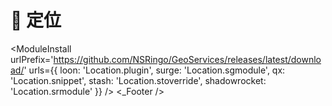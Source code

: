 
# 📍 定位
<ModuleInstall
  urlPrefix='https://github.com/NSRingo/GeoServices/releases/latest/download/'
  urls={{
    loon: 'Location.plugin',
    surge: 'Location.sgmodule',
    qx: 'Location.snippet',
    stash: 'Location.stoverride',
    shadowrocket: 'Location.srmodule'
  }}
/>
<Location />
<_Footer />
